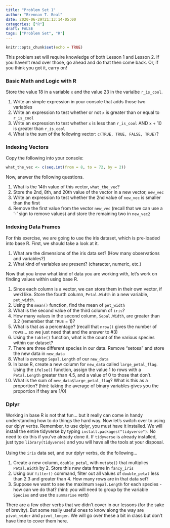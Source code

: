 ```yaml
---
title: "Problem Set 1"
author: "Brennan T. Beal"
date: 2020-06-29T21:13:14-05:00
categories: ["R"]
draft: FALSE
tags: ["Problem Set", "R"]
---
```


```r
knitr::opts_chunk$set(echo = TRUE)
```

This problem set will require knowledge of both Lesson 1 and Lesson 2. If you haven't read over those, go ahead and do that then come back. Or, if you think you got it, carry on!

### Basic Math and Logic with R

Store the value 18 in a variable `x` and the value 23 in the varialbe `r_is_cool`.

  1. Write an simple expression in your console that adds those two variables
  2. Write an expression to test whether or not `x` is greater than or equal to `r_is_cool`
  3. Write an expression to test whether `x` is less than `r_is_cool` AND `x` + 10 is greater than `r_is_cool`
  4. What is the sum of the following vector: `c(TRUE, TRUE, FALSE, TRUE)`?

### Indexing Vectors

Copy the following into your console:\

```r
what_the_vec <- c(seq.int(from = 8, to = 72, by = 2))
```

Now, answer the following questions.

  1. What is the 14th value of this vector, `what_the_vec`?
  2. Store the 2nd, 8th, and 20th value of the vector in a new vector, `new_vec`
  3. Write an expression to test whether the 2nd value of `new_vec` is smaller than the first
  4. Remove the first value from the vector `new_vec` (recall that we can use a '-' sign to remove values) and store the remaining two in `new_vec2`

### Indexing Data Frames

For this exercise, we are going to use the iris dataset, which is pre-loaded into base R. First, we should take a look at it.

  1. What are the dimensions of the iris data set? (How many observations and variables?)
  2. What kind of variables are present? (character, numeric, etc.)
  
Now that you know what kind of data you are working with, let's work on finding values within using base R.

  1. Since each column is a vector, we can store them in their own vector, if we'd like. Store the fourth column, `Petal.Width` in a new variable, `pet_width`. 
  2. Using the `mean()` function, find the mean of `pet_width`
  3. What is the second value of the third column of `iris`?
  4. How many values in the second column, `Sepal.Width`, are greater than 3.2 (remember that `TRUE` = 1)?
  5. What is that as a percentage? (recall that `nrow()` gives the number of rows... so we just need that and the answer to #3)
  6. Using the `table()` function, what is the count of the various species within our dataset?
  7. There are three different species in our data. Remove "setosa" and store the new data in `new_data`
  8. What is average `Sepal.Length` of our `new_data`
  9. In base R, create a new column for `new_data` called `large_petal_flag`. Using the `ifelse()` function, assign the value 1 to rows with a `Petal.Length` greater than 4.5, and a value of 0 to those that don't. 
  10. What is the sum of `new_data$large_petal_flag`? What is this as a proportion? (hint: taking the average of binary variables gives you the proportion if they are 1/0)
  
### Dplyr
  
Working in base R is not that fun... but it really can come in handy understanding how to do things the hard way. Now let's switch over to using our dplyr verbs. Remember, to use dplyr, you must have it installed. We will install the entire tidyverse by typing `install.packages("tidyverse")`. No need to do this if you've already done it. If `tidyverse` is already installed, just type `library(tidyverse)` and you will have all the tools at your disposal.\
\
Using the `iris` data set, and our dplyr verbs, do the following...

  1. Create a new column, `double_petal`, with `mutate()` that multiplies `Petal.Width` by 2. Store this new data frame in `fancy_iris`
  2. Using our `filter()` command, filter out all values of `double_petal` less than 2.3 and greater than 4. How many rows are in that data set?
  3. Suppose we want to see the maximum `Sepal.Length` for each species - how can we do that? (hint: you will need to group by the variable `Species` and use the `summarise` verb)
  
There are a few other verbs that we didn't cover in our lessons (for the sake of brevity). But some really useful ones to know along the way are `pivot_wider` and `pivot_longer`. We will go over these a bit in class but don't have time to cover them here. 









